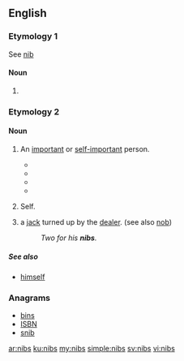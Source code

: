 ==English==

===Etymology 1===
See [[nib]]

====Noun====
{{head|en|noun plural form}}

# {{plural of|nib|lang=en}}

===Etymology 2===
{{etystub|en}}

====Noun====
{{en-noun|nibs}}

# {{label|en|slang|UK}} An [[important]] or [[self-important]] person.
#* {{quote-journal|journal=The Century‎|title=The Secret|author=Robert Nichols|page=734|year=1919|passage=Vera, you are a gleam of brilliant modernity in our dim old cave of antiques — and their '''nibs''', our ancestors." Peter waved disrespectfully to the portrait}}
#* {{quote-book|title=Banner bearers: tales of the suffrage campaigns‎|page=345|author=Oreola Williams Haskell|coauthors=Ida Husted Harper|year=1920|passage=Betsey Reed, Her '''Nibs''', was just as witty and quaint as usual, sitting in state in her wheel chair and dominating everything and everybody.}}
#* {{quote-journal|title=OFFSTAGE|work=Chicago Tribune|date=Jun 5, 1983|passage=You may also know that, during intermission, Paul and Linda were summoned to a room behind the royal box for a private chat with her '''nibs'''.}}
#* {{quote-book|title=A game with dice‎|page=59|author=Michael Arnold|year=2004|passage="Your '''Nibs'''," I panted, "I am sent by the machine gunner man to tell you that ... "Please don't call me Your '''Nibs''', and knock before you come in next time,}}
# {{label|en|slang|UK|dated|19th Century}} Self.
# {{label|en|cribbage}} a [[jack]] turned up by the [[dealer]]. (see also [[nob]])
#: ''Two for his '''nibs'''.''

=====See also=====
* [[himself]]

===Anagrams===
* [[bins#English|bins]]
* [[ISBN#English|ISBN]]
* [[snib#English|snib]]

[[ar:nibs]]
[[ku:nibs]]
[[my:nibs]]
[[simple:nibs]]
[[sv:nibs]]
[[vi:nibs]]